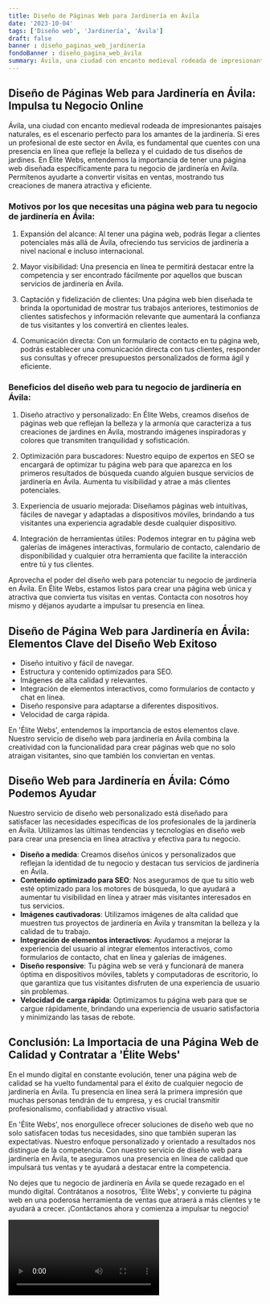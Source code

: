 ```yaml
---
title: Diseño de Páginas Web para Jardinería en Ávila
date: '2023-10-04'
tags: ['Diseño web', 'Jardinería', 'Ávila']
draft: false
banner : diseño_paginas_web_jardinería
fondoBanner : diseño_pagina_web_ávila
summary: Ávila, una ciudad con encanto medieval rodeada de impresionantes paisajes naturales, es el escenario perfecto para los amantes de la jardinería. Si eres un profesional de este sector en Ávila, es fundamental que cuentes con una presencia en línea que refleje la belleza y el cuidado de tus diseños de jardines. En Élite Webs, entendemos la importancia de tener una página web diseñada específicamente para tu negocio de jardinería en Ávila. Permítenos ayudarte a convertir visitas en ventas, mostrando tus creaciones de manera atractiva y eficiente.
---
```


## Diseño de Páginas Web para Jardinería en Ávila: Impulsa tu Negocio Online

Ávila, una ciudad con encanto medieval rodeada de impresionantes paisajes naturales, es el escenario perfecto para los amantes de la jardinería. Si eres un profesional de este sector en Ávila, es fundamental que cuentes con una presencia en línea que refleje la belleza y el cuidado de tus diseños de jardines. En Élite Webs, entendemos la importancia de tener una página web diseñada específicamente para tu negocio de jardinería en Ávila. Permítenos ayudarte a convertir visitas en ventas, mostrando tus creaciones de manera atractiva y eficiente.

### Motivos por los que necesitas una página web para tu negocio de jardinería en Ávila:

1. Expansión del alcance: Al tener una página web, podrás llegar a clientes potenciales más allá de Ávila, ofreciendo tus servicios de jardinería a nivel nacional e incluso internacional.

2. Mayor visibilidad: Una presencia en línea te permitirá destacar entre la competencia y ser encontrado fácilmente por aquellos que buscan servicios de jardinería en Ávila.

3. Captación y fidelización de clientes: Una página web bien diseñada te brinda la oportunidad de mostrar tus trabajos anteriores, testimonios de clientes satisfechos y información relevante que aumentará la confianza de tus visitantes y los convertirá en clientes leales.

4. Comunicación directa: Con un formulario de contacto en tu página web, podrás establecer una comunicación directa con tus clientes, responder sus consultas y ofrecer presupuestos personalizados de forma ágil y eficiente.

### Beneficios del diseño web para tu negocio de jardinería en Ávila:

1. Diseño atractivo y personalizado: En Élite Webs, creamos diseños de páginas web que reflejan la belleza y la armonía que caracteriza a tus creaciones de jardines en Ávila, mostrando imágenes inspiradoras y colores que transmiten tranquilidad y sofisticación.

2. Optimización para buscadores: Nuestro equipo de expertos en SEO se encargará de optimizar tu página web para que aparezca en los primeros resultados de búsqueda cuando alguien busque servicios de jardinería en Ávila. Aumenta tu visibilidad y atrae a más clientes potenciales.

3. Experiencia de usuario mejorada: Diseñamos páginas web intuitivas, fáciles de navegar y adaptadas a dispositivos móviles, brindando a tus visitantes una experiencia agradable desde cualquier dispositivo.

4. Integración de herramientas útiles: Podemos integrar en tu página web galerías de imágenes interactivas, formulario de contacto, calendario de disponibilidad y cualquier otra herramienta que facilite la interacción entre tú y tus clientes.

Aprovecha el poder del diseño web para potenciar tu negocio de jardinería en Ávila. En Élite Webs, estamos listos para crear una página web única y atractiva que convierta tus visitas en ventas. Contacta con nosotros hoy mismo y déjanos ayudarte a impulsar tu presencia en línea.

<GifSeo />

<Cta />

## Diseño de Página Web para Jardinería en Ávila: Elementos Clave del Diseño Web Exitoso

- Diseño intuitivo y fácil de navegar.
- Estructura y contenido optimizados para SEO.
- Imágenes de alta calidad y relevantes.
- Integración de elementos interactivos, como formularios de contacto y chat en línea.
- Diseño responsive para adaptarse a diferentes dispositivos.
- Velocidad de carga rápida.

En 'Élite Webs', entendemos la importancia de estos elementos clave. Nuestro servicio de diseño web para jardinería en Ávila combina la creatividad con la funcionalidad para crear páginas web que no solo atraigan visitantes, sino que también los conviertan en ventas.

## Diseño Web para Jardinería en Ávila: Cómo Podemos Ayudar

Nuestro servicio de diseño web personalizado está diseñado para satisfacer las necesidades específicas de los profesionales de la jardinería en Ávila. Utilizamos las últimas tendencias y tecnologías en diseño web para crear una presencia en línea atractiva y efectiva para tu negocio.

- **Diseño a medida**: Creamos diseños únicos y personalizados que reflejan la identidad de tu negocio y destacan tus servicios de jardinería en Ávila.
- **Contenido optimizado para SEO**: Nos aseguramos de que tu sitio web esté optimizado para los motores de búsqueda, lo que ayudará a aumentar tu visibilidad en línea y atraer más visitantes interesados en tus servicios.
- **Imágenes cautivadoras**: Utilizamos imágenes de alta calidad que muestren tus proyectos de jardinería en Ávila y transmitan la belleza y la calidad de tu trabajo.
- **Integración de elementos interactivos**: Ayudamos a mejorar la experiencia del usuario al integrar elementos interactivos, como formularios de contacto, chat en línea y galerías de imágenes.
- **Diseño responsive**: Tu página web se verá y funcionará de manera óptima en dispositivos móviles, tablets y computadoras de escritorio, lo que garantiza que tus visitantes disfruten de una experiencia de usuario sin problemas.
- **Velocidad de carga rápida**: Optimizamos tu página web para que se cargue rápidamente, brindando una experiencia de usuario satisfactoria y minimizando las tasas de rebote.

## Conclusión: La Importacia de una Página Web de Calidad y Contratar a 'Élite Webs'

En el mundo digital en constante evolución, tener una página web de calidad se ha vuelto fundamental para el éxito de cualquier negocio de jardinería en Ávila. Tu presencia en línea será la primera impresión que muchas personas tendrán de tu empresa, y es crucial transmitir profesionalismo, confiabilidad y atractivo visual.

En 'Élite Webs', nos enorgullece ofrecer soluciones de diseño web que no solo satisfacen todas tus necesidades, sino que también superan las expectativas. Nuestro enfoque personalizado y orientado a resultados nos distingue de la competencia. Con nuestro servicio de diseño web para jardinería en Ávila, te aseguramos una presencia en línea de calidad que impulsará tus ventas y te ayudará a destacar entre la competencia.

No dejes que tu negocio de jardinería en Ávila se quede rezagado en el mundo digital. Contrátanos a nosotros, 'Élite Webs', y convierte tu página web en una poderosa herramienta de ventas que atraerá a más clientes y te ayudará a crecer. ¡Contáctanos ahora y comienza a impulsar tu negocio!

<Video />

<CtaBot job='Jardinería' city='Ávila'/>

<Gmaps query='Ávila+españa+maps' />